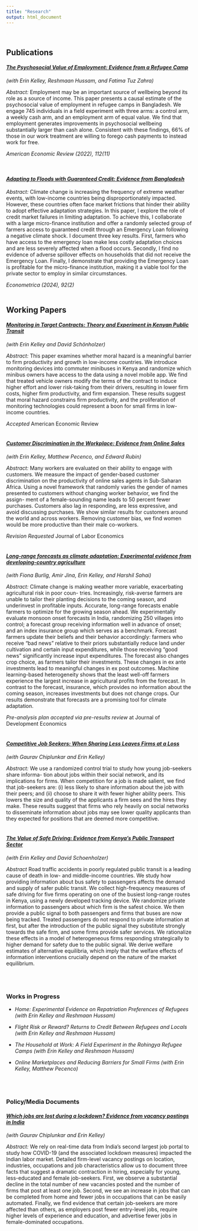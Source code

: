```yaml
---
title: "Research"
output: html_document
---
```

<div>

<br/>

## Publications

#### <em> [The Psychosocial Value of Employment: Evidence from a Refugee Camp](pdfs/employment.pdf) </em> 
*(with Erin Kelley, Reshmaan Hussam, and Fatima Tuz Zahra)* 

*Abstract:*
Employment may be an important source of wellbeing beyond its role as a source of income. This paper presents a causal estimate of the psychosocial value of employment in refugee camps in Bangladesh. We engage 745 individuals in a field experiment with three arms: a control arm, a weekly cash arm, and an employment arm of equal value. We find that employment generates improvements in psychosocial wellbeing substantially larger than cash alone. Consistent with these findings, 66% of those in our work treatment are willing to forego cash payments to instead work for free.

*American Economic Review (2022), 112(11)*

<br/>


#### <em> [Adapting to Floods with Guaranteed Credit: Evidence from Bangladesh](pdfs/Adaptation.pdf) </em> 

*Abstract:*
Climate change is increasing the frequency of extreme weather events, with low-income countries being disproportionately impacted. However, these countries often face market frictions that hinder their ability to adopt effective adaptation strategies. In this paper, I explore the role of credit market failures in limiting adaptation. To achieve this, I collaborate with a large micro-finance institution and offer a randomly selected group of farmers access to guaranteed credit through an Emergency Loan following a negative climate shock. I document three key results. First, farmers who have access to the emergency loan make less costly adaptation choices and are less severely affected when a flood occurs. Secondly, I find no evidence of adverse spillover effects on households that did not receive the Emergency Loan. Finally, I demonstrate that providing the Emergency Loan is profitable for the micro-finance institution, making it a viable tool for the private sector to employ in similar circumstances.


*Econometrica (2024), 92(2)*
<br/>
<br/>

## Working Papers 



#### <em> [Monitoring in Target Contracts: Theory and Experiment in Kenyan Public Transit](pdfs/matatu.pdf) </em>
*(with Erin Kelley and David Sch&ouml;nholzer)*

*Abstract:*
This paper examines whether moral hazard is a meaningful barrier to firm productivity and growth in low-income countries. We introduce monitoring devices into commuter minibuses in Kenya and randomize which minibus owners have access to the data using a novel mobile app. We find that treated vehicle owners modify the terms of the contract to induce higher effort and lower risk-taking from their drivers, resulting in lower firm costs, higher firm productivity, and firm expansion. These results suggest that moral hazard constrains firm productivity, and the proliferation of monitoring technologies could represent a boon for small firms in low-income countries.

*Accepted* American Economic Review
<br/>
<br/>


#### <em> [Customer Discrimination in the Workplace: Evidence from Online Sales](pdfs/customer_discrimination.pdf) </em> 
*(with Erin Kelley, Matthew Pecenco, and Edward Rubin)* 

*Abstract:*
Many workers are evaluated on their ability to engage with customers. We measure the impact of gender-based customer discrimination on the productivity of online sales agents in Sub-Saharan Africa. Using a novel framework that randomly varies the gender of names presented to customers without changing worker behavior, we find the assign- ment of a female-sounding name leads to 50 percent fewer purchases. Customers also lag in responding, are less expressive, and avoid discussing purchases. We show similar results for customers around the world and across workers. Removing customer bias, we find women would be more productive than their male co-workers.

*Revision Requested* Journal of Labor Economics
<br/>
<br/>

#### <em> [Long-range forecasts as climate adaptation: Experimental evidence from developing-country agriculture](pdfs/BKJLS_India_Forecasts.pdf) </em> 
*(with Fiona Burlig, Amir Jina, Erin Kelley, and Harshil Sahai)* 

*Abstract:*
Climate change is making weather more variable, exacerbating agricultural risk in poor coun- tries. Increasingly, risk-averse farmers are unable to tailor their planting decisions to the coming season, and underinvest in profitable inputs. Accurate, long-range forecasts enable farmers to optimize for the growing season ahead. We experimentally evaluate monsoon onset forecasts in India, randomizing 250 villages into control; a forecast group receiving information well in advance of onset; and an index insurance group which serves as a benchmark. Forecast farmers update their beliefs and their behavior accordingly: farmers who receive “bad news” relative to their priors substantially reduce land under cultivation and certain input expenditures, while those receiving “good news” significantly increase input expenditures. The forecast also changes crop choice, as farmers tailor their investments. These changes in ex ante investments lead to meaningful changes in ex post outcomes. Machine learning-based heterogeneity shows that the least well-off farmers experience the largest increase in agricultural profits from the forecast. In contrast to the forecast, insurance, which provides no information about the coming season, increases investments but does not change crops. Our results demonstrate that forecasts are a promising tool for climate adaptation.

*Pre-analysis plan accepted via pre-results review* at Journal of Development Economics
<br/>
<br/>


#### <em> [Competitive Job Seekers: When Sharing Less Leaves Firms at a Loss](pdfs/Competition_LaborMarkets.pdf) </em> 
*(with Gaurav Chiplunkar and Erin Kelley)* 

*Abstract:*
We use a randomized control trial to study how young job-seekers share informa- tion about jobs within their social network, and its implications for firms. When competition for a job is made salient, we find that job-seekers are: (i) less likely to share information about the job with their peers; and (ii) choose to share it with fewer higher ability peers. This lowers the size and quality of the applicants a firm sees and the hires they make. These results suggest that firms who rely heavily on social networks to disseminate information about jobs may see lower quality applicants than they expected for positions that are deemed more competitive.
<br/>
<br/>

#### <em> [The Value of Safe Driving: Evidence from Kenya's Public Transport Sector](pdfs/matatu_safety.pdf) </em> 
*(with Erin Kelley and David Schoenholzer)*

*Abstract*
Road traffic accidents in poorly regulated public transit is a leading cause of death in low- and middle-income countries. We study how providing information about bus safety to passengers affects the demand and supply of safer public transit. We collect high-frequency measures of safe driving for five firms operating on one of the busiest long-range routes in Kenya, using a newly developed tracking device. We randomize private information to passengers about which firm is the safest choice. We then provide a public signal to both passengers and firms that buses are now being tracked. Treated passengers do not respond to private information at first, but after the introduction of the public signal they substitute strongly towards the safe firm, and some firms provide safer services. We rationalize these effects in a model of heterogeneous firms responding strategically to higher demand for safety due to the public signal. We derive welfare estimates of alternative equilibria, which imply that the welfare effects of information interventions crucially depend on the nature of the market equilibrium.

<br/>
<br/>


### Works in Progress

+ *Home: Experimental Evidence on Repatriation Preferences of Refugees (with Erin Kelley and Reshmaan Hussam)*

+ *Flight Risk or Reward? Returns to Credit Between Refugees and Locals (with Erin Kelley and Reshmaan Hussam)*

+ *The Household at Work: A Field Experiment in the Rohingya Refugee Camps (with Erin Kelley and Reshmaan Hussam)*

+ *Online Marketplaces and Reducing Barriers for Small Firms (with Erin Kelley, Matthew Pecenco)*

<br/>
<br/>

### Policy/Media Documents


#### <em> [Which jobs are lost during a lockdown? Evidence from vacancy postings in India](pdfs/CKL_Covid_July2020.pdf) </em>
*(with Gaurav Chiplunkar and Erin Kelley)*

*Abstract:*
We rely on real-time data from India's second largest job portal to study how COVID-19 (and the associated lockdown measures) impacted the Indian labor market. Detailed firm-level vacancy postings on location, industries, occupations and job characteristics allow us to document three facts that suggest a dramatic contraction in hiring, especially for young, less-educated and female job-seekers. First, we observe a substantial decline in the total number of new vacancies posted and the number of firms that post at least one job. Second, we see an increase in jobs that can be completed from home and fewer jobs in occupations that can be easily automated. Finally, we find evidence that certain job-seekers are more affected than others, as employers post fewer entry-level jobs, require higher levels of experience and education, and advertise fewer jobs in female-dominated occupations.
<br/>
<br/>

</div>




